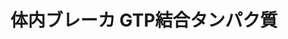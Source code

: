 ﻿---
title: "体内ブレーカ GTP結合タンパク質"
category: "生命理工学院"
vol: 35
interviewee: "上代・伊東 "
url: ""
tags: ["タンパク","結合","働き","体内","ブレーカ"]
pdf: "35-7.pdf"
career: ""
preface: "ＧＴＰ結合タンパク質は体内のブレーカの働きをしている。その仕組みやＧＴＰの働きについて紹介している。"
---
